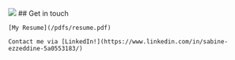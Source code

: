 
<div className="centeredContainerMobile">
    <div className="centerContainer centeredContainer">
        <img className="applicationIcon otherIcon" src="contact.png" />
        ## Get in touch
    </div>

    [My Resume](/pdfs/resume.pdf)

    Contact me via [LinkedIn!](https://www.linkedin.com/in/sabine-ezzeddine-5a0553183/)
</div>